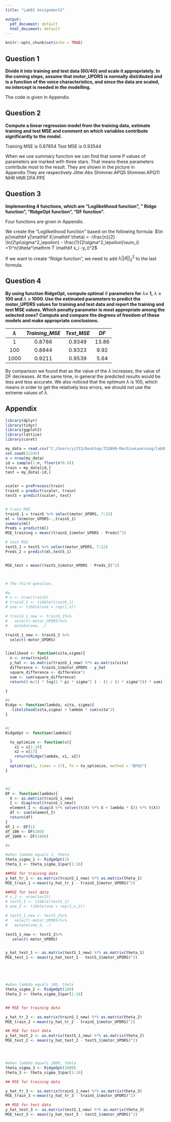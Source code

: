 ---
title: "Lab01 Assignment2"

output:
  pdf_document: default
  html_document: default
---

```{r setup, include=FALSE}
knitr::opts_chunk$set(echo = TRUE)
```

## Question 1
**Divide it into training and test data (60/40) and scale it appropriately. In the coming steps, assume that motor_UPDRS is normally distributed and is a function of the voice characteristics, and since the data are scaled, no intercept is needed in the modelling.**

The code is given in Appendix.

## Question 2
**Compute a linear regression model from the training data, estimate training and test MSE and comment on which variables contribute significantly to the model.**

Training MSE is 0.87854
Test MSE is 0.93544

When we use summary function we can find that some P values of parameters are marked with three stars. That means these parameters contribute most to the result. They are shown in the picture in Appendix.They are respectively Jitter.Abs Shimmer.APQ5 Shimmer.APQ11 NHR HNR DFA PPE


## Question 3
**Implementing 4 functions, which are "Loglikelihood function", " Ridge function", "RidgeOpt function", "DF function".**

Four functions are given in Appendix.

We create the "Loglikelihood function" based on the following formula:
$\ln p(\mathbf y|\mathbf X;\mathbf \theta) = -\frac{n}{2} \ln(2\pi\sigma^2_\epsilon) - \frac{1}{2\sigma^2_\epsilon}\sum_{i =1}^n(\theta^\mathrm T \mathbf x_i -y_i)^2$


If we want to create "Ridge function", we need to add $\lambda ||\theta||_2^2$ to the last formula.



## Question 4

**By using function RidgeOpt, compute optimal** $\theta$ **parameters for** $\lambda$**= 1,** $\lambda$ **= 100 and** $\lambda$ **= 1000. Use the estimated parameters to predict the motor_UPDRS values for training and test data and report the training and test MSE values. Which penalty parameter is most appropriate among the selected ones? Compute and compare the degrees of freedom of these models and make appropriate conclusions.**

|$\lambda$|$Training\_MSE$|$Test\_MSE$|$DF$|
|:----:|:----:|:----:|:----:|
|1|0.8786|0.9349|13.86|
|100|0.8844|0.9323|9.92|
|1000|0.9211|0.9539|5.64|


By comparison we found that as the value of the $\lambda$ increases, the value of DF decreases. At the same time, in general the predicted results would be less and less accurate. We also noticed that the optimum  $\lambda$ is 100, which means in order to get the relatively less errors, we should not use the extreme values of $\lambda$.



## Appendix
```{r include=FALSE}
library(dplyr)
library(tidyr)
library(ggplot2)
library(lattice)
library(caret)
```


```{r,eval=FALSE}
my_data = read.csv("C:/Users/yj313/Desktop/732A99-MachineLearning/lab01/Assignment2/parkinsons.csv")
set.seed(12345)
n = nrow(my_data)
id = sample(1:n, floor(n*0.6))
train = my_data[id,]
test = my_data[-id,]


scaler = preProcess(train)
trainS = predict(scaler, train)
testS = predict(scaler, test)


# train MSE
trainS_1 = trainS %>% select(motor_UPDRS, 7:22)
ml = lm(motor_UPDRS~.,trainS_1)
summary(ml)
Preds = predict(ml)
MSE_training = mean((trainS_1$motor_UPDRS - Preds)^2)

# test MSE
testS_1 = testS %>% select(motor_UPDRS, 7:22)
Preds_2 = predict(ml,testS_1)


MSE_test = mean((testS_1$motor_UPDRS - Preds_2)^2)



# The third question.

#a
# n <- nrow(trainS)
# trainS_1 <- tibble(trainS_1)
# one <- tibble(one = rep(1,n))

# trainS_1_new <- trainS_1%>%
#   select(-motor_UPDRS)%>%
#   mutate(one, .)

trainS_1_new <- trainS_1 %>%
  select(-motor_UPDRS)


likelihood <- function(xita,sigma){
  n <- nrow(trainS)
  y_hat <- as.matrix(trainS_1_new) %*% as.matrix(xita)
  difference <- trainS_1$motor_UPDRS - y_hat
  square_difference <- difference^2
  sum <- sum(square_difference)
  return((-n/2) * log(2 * pi * sigma^2 ) - (1 / (2 * sigma^2)) * sum)

}

#b
Ridge <- function(lambda, xita, sigma){
  -likelihood(xita,sigma) + lambda * sum(xita^2)
}


#c
RidgeOpt <- function(lambda){

  to_optimize <- function(x){
    x1 = x[1:16]
    x2 = x[17]
    return(Ridge(lambda, x1, x2))
  }
  optim(rep(1, times = 17), fn = to_optimize, method = "BFGS")
}



#d
DF <- function(lambda){
  X <- as.matrix(trainS_1_new)
  I <- diag(ncol(trainS_1_new))
  element_I <- diag(X %*% solve((t(X) %*% X + lambda * I)) %*% t(X))
  df <- sum(element_I)
  return(df)
}
df_1 <- DF(1)
df_100 <- DF(100)
df_1000 <- DF(1000)

#e

#when lambda equals 1, theta
theta_sigma_1 <- RidgeOpt(1)
theta_1 <- theta_sigma_1$par[1:16]

##MSE for training data
y_hat_tr_1 <- as.matrix(trainS_1_new) %*% as.matrix(theta_1)
MSE_train_1 <-mean((y_hat_tr_1 - trainS_1$motor_UPDRS)^2)

##MSE for test data
# n_2 <- nrow(testS)
# testS_1 <- tibble(testS_1)
# one_2 <- tibble(one = rep(1,n_2))

# testS_1_new <- testS_1%>%
#   select(-motor_UPDRS)%>%
#   mutate(one_2, .)

testS_1_new <- testS_1%>%
   select(-motor_UPDRS)


y_hat_test_1 <- as.matrix(testS_1_new) %*% as.matrix(theta_1)
MSE_test_1 <- mean((y_hat_test_1 - testS_1$motor_UPDRS)^2)





#when lambda equals 100, theta
theta_sigma_2 <- RidgeOpt(100)
theta_2 <- theta_sigma_2$par[1:16]


## MSE for training data

y_hat_tr_2 <- as.matrix(trainS_1_new) %*% as.matrix(theta_2)
MSE_train_2 <-mean((y_hat_tr_2 - trainS_1$motor_UPDRS)^2)

## MSE for test data
y_hat_test_2 <- as.matrix(testS_1_new) %*% as.matrix(theta_2)
MSE_test_2 <- mean((y_hat_test_2 - testS_1$motor_UPDRS)^2)




#when lambda equals 1000, theta
theta_sigma_3 <- RidgeOpt(1000)
theta_3 <- theta_sigma_3$par[1:16]

## MSE for training data

y_hat_tr_3 <- as.matrix(trainS_1_new) %*% as.matrix(theta_3)
MSE_train_3 <-mean((y_hat_tr_3 - trainS_1$motor_UPDRS)^2)

## MSE for test data
y_hat_test_3 <- as.matrix(testS_1_new) %*% as.matrix(theta_3)
MSE_test_3 <- mean((y_hat_test_3 - testS_1$motor_UPDRS)^2)
```







